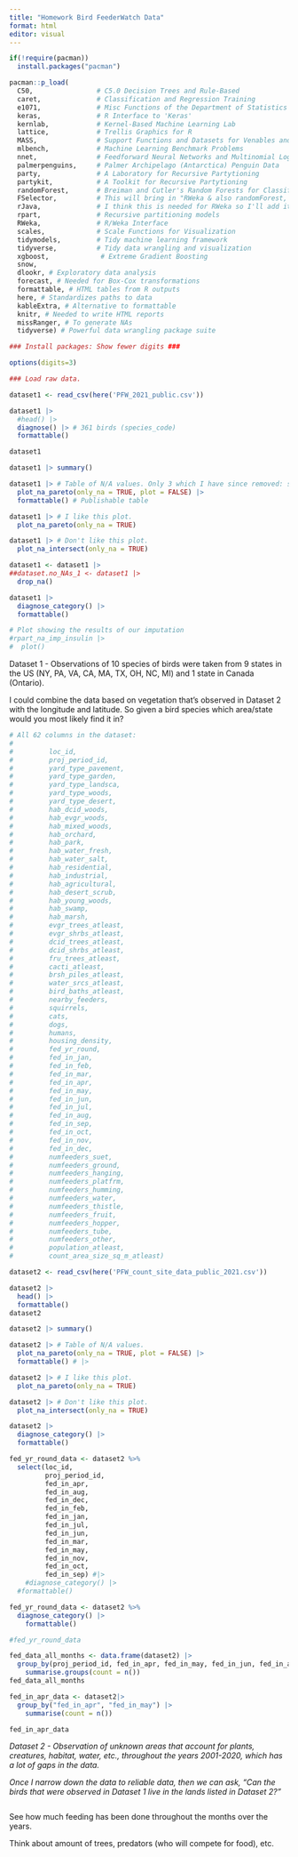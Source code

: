 ```yaml
---
title: "Homework Bird FeederWatch Data"
format: html
editor: visual
---
```


```r

if(!require(pacman))
  install.packages("pacman")

pacman::p_load(
  C50,                # C5.0 Decision Trees and Rule-Based                            # Models
  caret,              # Classification and Regression Training
  e1071,              # Misc Functions of the Department of Statistics (e1071), TU Wien
  keras,              # R Interface to 'Keras'
  kernlab,            # Kernel-Based Machine Learning Lab
  lattice,            # Trellis Graphics for R
  MASS,               # Support Functions and Datasets for Venables and Ripley's MASS
  mlbench,            # Machine Learning Benchmark Problems
  nnet,               # Feedforward Neural Networks and Multinomial Log-Linear Models
  palmerpenguins,     # Palmer Archipelago (Antarctica) Penguin Data
  party,              # A Laboratory for Recursive Partytioning
  partykit,           # A Toolkit for Recursive Partytioning
  randomForest,       # Breiman and Cutler's Random Forests for Classification and Regression
  FSelector,          # This will bring in "RWeka & also randomForest, et al." 
  rJava,              # I think this is needed for RWeka so I'll add it here
  rpart,              # Recursive partitioning models
  RWeka,              # R/Weka Interface
  scales,             # Scale Functions for Visualization
  tidymodels,         # Tidy machine learning framework
  tidyverse,          # Tidy data wrangling and visualization
  xgboost,             # Extreme Gradient Boosting
  snow,
  dlookr, # Exploratory data analysis
  forecast, # Needed for Box-Cox transformations
  formattable, # HTML tables from R outputs
  here, # Standardizes paths to data
  kableExtra, # Alternative to formattable
  knitr, # Needed to write HTML reports
  missRanger, # To generate NAs
  tidyverse) # Powerful data wrangling package suite

### Install packages: Show fewer digits ###

options(digits=3)
```

```r
### Load raw data.

dataset1 <- read_csv(here('PFW_2021_public.csv'))

dataset1 |>
  #head() |>
  diagnose() |> # 361 birds (species_code)
  formattable()

dataset1

dataset1 |> summary()

dataset1 |> # Table of N/A values. Only 3 which I have since removed: snow_dep_atleast, entry_technique, effort_hrs_atleast	
  plot_na_pareto(only_na = TRUE, plot = FALSE) |>
  formattable() # Publishable table

dataset1 |> # I like this plot.
  plot_na_pareto(only_na = TRUE)

dataset1 |> # Don't like this plot.
  plot_na_intersect(only_na = TRUE)

dataset1 <- dataset1 |>
##dataset.no_NAs_1 <- dataset1 |> 
  drop_na()

dataset1 |>
  diagnose_category() |>
  formattable()

# Plot showing the results of our imputation
#rpart_na_imp_insulin |>
#  plot()
```

Dataset 1 - Observations of 10 species of birds were taken from 9 states in the US (NY, PA, VA, CA, MA, TX, OH, NC, MI) and 1 state in Canada (Ontario).

I could combine the data based on vegetation that's observed in Dataset 2 with the longitude and latitude. So given a bird species which area/state would you most likely find it in?

```r

# All 62 columns in the dataset:
#
#         loc_id,
#         proj_period_id,	
#         yard_type_pavement,
#         yard_type_garden,
#         yard_type_landsca,
#         yard_type_woods,
#         yard_type_desert,
#         hab_dcid_woods,
#         hab_evgr_woods,
#         hab_mixed_woods,
#         hab_orchard,
#         hab_park,
#         hab_water_fresh,
#         hab_water_salt,
#         hab_residential,
#         hab_industrial,
#         hab_agricultural,
#         hab_desert_scrub,
#         hab_young_woods,
#         hab_swamp,
#         hab_marsh,
#         evgr_trees_atleast,
#         evgr_shrbs_atleast,
#         dcid_trees_atleast,	
#         dcid_shrbs_atleast,
#         fru_trees_atleast,
#         cacti_atleast,
#         brsh_piles_atleast,
#         water_srcs_atleast,
#         bird_baths_atleast,
#         nearby_feeders,
#         squirrels,
#         cats,
#         dogs,
#         humans,
#         housing_density,
#         fed_yr_round,
#         fed_in_jan,
#         fed_in_feb,
#         fed_in_mar,
#         fed_in_apr,	
#         fed_in_may,
#         fed_in_jun,
#         fed_in_jul,
#         fed_in_aug,
#         fed_in_sep,
#         fed_in_oct,
#         fed_in_nov,
#         fed_in_dec,
#         numfeeders_suet,
#         numfeeders_ground,
#         numfeeders_hanging,
#         numfeeders_platfrm,
#         numfeeders_humming,
#         numfeeders_water,
#         numfeeders_thistle,
#         numfeeders_fruit,
#         numfeeders_hopper,
#         numfeeders_tube,
#         numfeeders_other,
#         population_atleast,
#         count_area_size_sq_m_atleast)

dataset2 <- read_csv(here('PFW_count_site_data_public_2021.csv'))

dataset2 |>
  head() |>
  formattable()
dataset2

dataset2 |> summary()

dataset2 |> # Table of N/A values.
  plot_na_pareto(only_na = TRUE, plot = FALSE) |>
  formattable() # |> 

dataset2 |> # I like this plot.
  plot_na_pareto(only_na = TRUE)

dataset2 |> # Don't like this plot.
  plot_na_intersect(only_na = TRUE)

dataset2 |>
  diagnose_category() |>
  formattable()

fed_yr_round_data <- dataset2 %>%
  select(loc_id,
         proj_period_id,
         fed_in_apr,
         fed_in_aug,
         fed_in_dec,
         fed_in_feb,
         fed_in_jan,
         fed_in_jul,
         fed_in_jun,
         fed_in_mar,
         fed_in_may,
         fed_in_nov,
         fed_in_oct,
         fed_in_sep) #|>
    #diagnose_category() |>
  #formattable()

fed_yr_round_data <- dataset2 %>%
  diagnose_category() |>
    formattable()

#fed_yr_round_data

fed_data_all_months <- data.frame(dataset2) |>
  group_by(proj_period_id, fed_in_apr, fed_in_may, fed_in_jun, fed_in_aug, fed_in_dec, fed_in_feb, fed_in_jan, fed_in_jul, fed_in_mar, fed_in_nov, fed_in_oct, fed_in_sep) |>
    summarise.groups(count = n())
fed_data_all_months

fed_in_apr_data <- dataset2|>
  group_by("fed_in_apr", "fed_in_may") |>
    summarise(count = n())

fed_in_apr_data

```

*Dataset 2 - Observation of unknown areas that account for plants, creatures, habitat, water, etc., throughout the years 2001-2020, which has a lot of gaps in the data.*

*Once I narrow down the data to reliable data, then we can ask, "Can the birds that were observed in Dataset 1 live in the lands listed in Dataset 2?"*

```r


```

See how much feeding has been done throughout the months over the years.

Think about amount of trees, predators (who will compete for food), etc.
